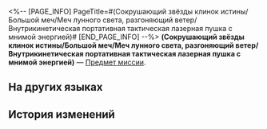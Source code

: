 <%-- [PAGE_INFO]
PageTitle=#(Сокрушающий звёзды клинок истины/Большой меч/Меч лунного света, разгоняющий ветер/Внутрикинетическая портативная тактическая лазерная пушка с мнимой энергией)#
[END_PAGE_INFO] --%>
{{Предмет Инфобокс
|id          = 140304
|Изображение = Предмет (Сокрушающий звёзды клинок истины-Большой меч-Меч лунного света, разгоняющий ветер-Внутрикинетическая портативная тактическая лазерная пушка с мнимой энергией).png
|Тип         = Предмет миссии
|Инвентарь   = Миссии
|Редкость    = 3
|Эффект      = 
|Описание    = В сценарии господина Сияня это оружие, которое совместными усилиями отлили вы и (Дань Хэн/Холодный Дракон/Верховный старейшина MK2000/Ван Ванов). (Сокрушающий звёзды клинок истины/Большой меч/Меч лунного света, разгоняющий ветер/Внутрикинетическая портативная тактическая лазерная пушка с мнимой энергией) - определённо необыкновенный предмет, об этом с уверенностью можно судить по поблёкшему мрачному виду оружия, который явно свидетельствует о большом прошлом.<br />Раньше в него были вмонтированы светодиодные лампочки, которые красиво загорались, если нажать на кнопку. Но затем батарейки сели, и господин Сиянь не потрудился заменить их.
}}
'''(Сокрушающий звёзды клинок истины/Большой меч/Меч лунного света, разгоняющий ветер/Внутрикинетическая портативная тактическая лазерная пушка с мнимой энергией)''' — [[Предмет миссии]].

==На других языках==
{{На других языках
|en   = (Сокрушающий звёзды клинок истины/Большой меч/Меч лунного света, разгоняющий ветер/Внутрикинетическая портативная тактическая лазерная пушка с мнимой энергией)
|zhs  = (Сокрушающий звёзды клинок истины/Большой меч/Меч лунного света, разгоняющий ветер/Внутрикинетическая портативная тактическая лазерная пушка с мнимой энергией)
|zht  = (Сокрушающий звёзды клинок истины/Большой меч/Меч лунного света, разгоняющий ветер/Внутрикинетическая портативная тактическая лазерная пушка с мнимой энергией)
|ja   = (Сокрушающий звёзды клинок истины/Большой меч/Меч лунного света, разгоняющий ветер/Внутрикинетическая портативная тактическая лазерная пушка с мнимой энергией)
|ko   = (Сокрушающий звёзды клинок истины/Большой меч/Меч лунного света, разгоняющий ветер/Внутрикинетическая портативная тактическая лазерная пушка с мнимой энергией)
|es   = (Сокрушающий звёзды клинок истины/Большой меч/Меч лунного света, разгоняющий ветер/Внутрикинетическая портативная тактическая лазерная пушка с мнимой энергией)
|fr   = (Сокрушающий звёзды клинок истины/Большой меч/Меч лунного света, разгоняющий ветер/Внутрикинетическая портативная тактическая лазерная пушка с мнимой энергией)
|ru   = (Сокрушающий звёзды клинок истины/Большой меч/Меч лунного света, разгоняющий ветер/Внутрикинетическая портативная тактическая лазерная пушка с мнимой энергией)
|th   = (Сокрушающий звёзды клинок истины/Большой меч/Меч лунного света, разгоняющий ветер/Внутрикинетическая портативная тактическая лазерная пушка с мнимой энергией)
|vi   = (Сокрушающий звёзды клинок истины/Большой меч/Меч лунного света, разгоняющий ветер/Внутрикинетическая портативная тактическая лазерная пушка с мнимой энергией)
|de   = (Сокрушающий звёзды клинок истины/Большой меч/Меч лунного света, разгоняющий ветер/Внутрикинетическая портативная тактическая лазерная пушка с мнимой энергией)
|id   = (Сокрушающий звёзды клинок истины/Большой меч/Меч лунного света, разгоняющий ветер/Внутрикинетическая портативная тактическая лазерная пушка с мнимой энергией)
|pt   = (Сокрушающий звёзды клинок истины/Большой меч/Меч лунного света, разгоняющий ветер/Внутрикинетическая портативная тактическая лазерная пушка с мнимой энергией)
}}

==История изменений==
{{История изменений|3.5}}